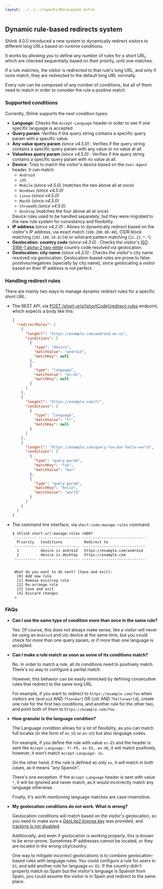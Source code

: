 ```yaml
---
layout: ../../../layouts/DocsLayout.astro
---
```



## Dynamic rule-based redirects system

Shlink 4.0.0 introduced a new system to dynamically redirect visitors to different long URLs based on runtime conditions.

It works by allowing you to define any number of rules for a short URL, which are checked sequentially based on their priority, until one matches.

If a rule matches, the visitor is redirected to that rule's long URL, and only if none match, they are redirected to the default long URL normally.

Every rule can be composed of any number of conditions, but all of them need to match in order to consider the rule a positive match.

### Supported conditions

Currently, Shlink supports the next condition types:

* **Language**: Checks the `Accept-Language` header in order to see if one specific language is accepted.
* **Query param**: Verifies if the query string contains a specific query param with a specific value.
* **Any value query param** *(since v4.5.0)* : Verifies if the query string contains a specific query param with any value or no value at all.
* **Valueless query param** *(since v4.5.0)* : Verifies if the query string contains a specific query param with no value at all.
* **Device**: Tries to match the visitor's device based on the `User-Agent` header. It can match:
  * `Android`
  * `iOS`
  * `Mobile` *(since v4.5.0)* (matches the two above all at once)
  * `Windows` *(since v4.5.0)*
  * `Linux` *(since v4.5.0)*
  * `MacOS` *(since v4.5.0)*
  * `ChromeOS` *(since v4.5.0)*
  * `Desktop` (matches the four above all at once)
  <Callout type="info">
    Device rules used to be handled separately, but they were migrated to the new rule system for consistency and flexibility.
  </Callout>
* **IP address** *(since v4.2.0)* : Allows to dynamically redirect based on the visitor's IP address, via exact match (`100.200.80.40`), CIDR block matching (`192.168.10.0/24`) or wildcard pattern matching (`11.22.*.*`).
* **Geolocation: country code** *(since v4.3.0)* : Checks the visitor's [ISO 3166-1 alpha-2 two-letter](https://en.wikipedia.org/wiki/ISO_3166-1_alpha-2) country code resolved via geolocation.
* **Geolocation: city name** *(since v4.3.0)* : Checks the visitor's city name resolved via geolocation.
  <Callout type="warning">
    Geolocation-based rules are prone to false positives/negatives (specially by city name), since geolocating a visitor based on their IP address is not perfect.
  </Callout>

### Handling redirect rules

There are mainly two ways to manage dynamic redirect rules for a specific short URL:

* The REST API, via [POST /short-urls/[shortCode]/redirect-rules](https://api-spec.shlink.io/?version=v4.0.0#/Redirect%20rules/setShortUrlRedirectRules) endpoint, which expects a body like this:
  ```json
  {
    "redirectRules": [
      {
        "longUrl": "https://example.com/android-en-us",
        "conditions": [
          {
            "type": "device",
            "matchValue": "android",
            "matchKey": null
          },
          {
            "type": "language",
            "matchValue": "en-US",
            "matchKey": null
          }
        ]
      },
      {
        "longUrl": "https://example.com/fr",
        "conditions": [
          {
            "type": "language",
            "matchValue": "fr",
            "matchKey": null
          }
        ]
      },
      {
        "longUrl": "https://example.com/query-foo-bar-hello-world",
        "conditions": [
          {
            "type": "query-param",
            "matchKey": "foo",
            "matchValue": "bar"
          },
          {
            "type": "query-param",
            "matchKey": "hello",
            "matchValue": "world"
          }
        ]
      }
    ]
  }
  ```
* The command line interface, via `short-code:manage-rules` command:
  ```shell
  $ shlink short-url:manage-rules rmD8f
   ---------- ------------------- -----------------------------
    Priority   Conditions          Redirect to
   ---------- ------------------- -----------------------------
    1          device is android   https://example.com/android
    2          device is desktop   https://example.com
   ---------- ------------------- -----------------------------


   What do you want to do next? [Save and exit]:
    [0] Add new rule
    [1] Remove existing rule
    [2] Re-arrange rule
    [3] Save and exit
    [4] Discard changes
   >
  ```


### FAQs

* **Can I use the same type of condition more than once in the same rule?**

  Yes. Of course, this does not always make sense, like a visitor will never be using an `Android` and `iOS` device at the same time, but you could check for more than one query param, or if more than one language is accepted.

* **Can I make a rule match as soon as some of its conditions match?**

  No. In order to match a rule, all its conditions need to positively match. There's no way to configure a partial match.

  However, this behavior can be easily mimicked by defining consecutive rules that redirect to the same long URL.

  For example, if you want to redirect to `https://example.com/foo` when visitors are (`Android` AND `?foo=bar`) OR (`iOS` AND `?hello=world`), create one rule for the first two conditions, and another rule for the other two, and point both of them to `https://example.com/foo`.

* **How granular is the language condition?**

  The Language condition allows for a lot of flexibility, as you can match full locales (in the form of `en_US` or `en-US`) but also language codes.

  For example, if you define the rule with value `es-ES` and the header is sent like `Accept-Language: fr-FR, es-ES, en-UK`, it will match positively, however, it won't match `Accept-Language: es`.

  On the other hand, if the rule is defined as only `es`, it will match in both cases, as it means "any Spanish".

  There's one exception. If the `Accept-Language` header is sent with value `*`, it will be ignored and never match, as it would incorrectly match any language otherwise.

  Finally, it's worth mentioning language matches are case-insensitive.

* **My geolocation conditions do not work. What is wrong?**

  Geolocation conditions will match based on the visitor's geolocation, so you need to make sure a [GeoLite2 license key](/documentation/geolite-license-key) was provided, and [tracking is not disabled](/documentation/tracking-visits#disable-tracking).

  Additionally, and even if geolocation is working properly, this is known to be error-prone. Sometimes IP addresses cannot be located, or they are located in the wrong city/country.

  One way to mitigate incorrect geolocations is to combine geolocation-based rules with language rules: You could configure a rule for users in `ES`, and add another rule for language `es-ES`. If the country didn't properly match as Spain but the visitor's language is Spanish from Spain, you could assume the visitor is in Spain and redirect to the same place.
